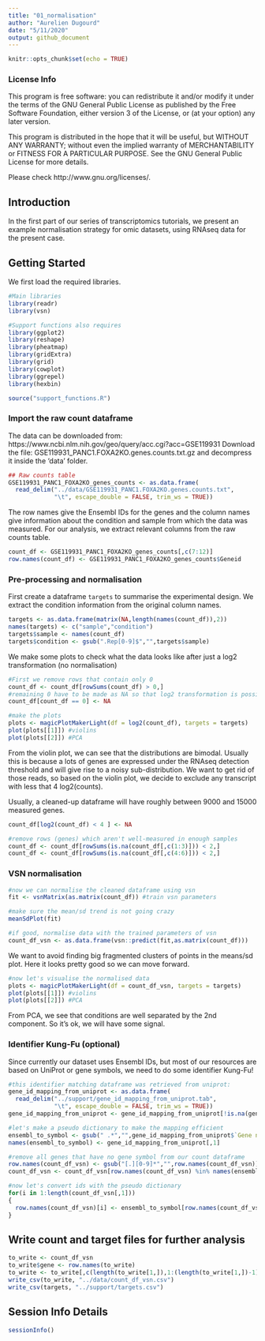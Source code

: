 ```yaml
---
title: "01_normalisation"
author: "Aurelien Dugourd"
date: "5/11/2020"
output: github_document
---
```


```r
knitr::opts_chunk$set(echo = TRUE)
```

### License Info

This program is free software: you can redistribute it and/or modify it under 
the terms of the GNU General Public License as published by the Free Software 
Foundation, either version 3 of the License, or (at your option) any later 
version.

This program is distributed in the hope that it will be useful, but WITHOUT ANY 
WARRANTY; without even the implied warranty of MERCHANTABILITY or FITNESS FOR 
A PARTICULAR PURPOSE. See the GNU General Public License for more details.

Please check http://www.gnu.org/licenses/.

## Introduction

In the first part of our series of transcriptomics tutorials, we present an example normalisation strategy for omic datasets, using RNAseq data for the present case.

## Getting Started

We first load the required libraries. 

```r
#Main libraries
library(readr)
library(vsn)

#Support functions also requires
library(ggplot2)
library(reshape)
library(pheatmap)
library(gridExtra)
library(grid)
library(cowplot)
library(ggrepel)
library(hexbin)

source("support_functions.R")
```

### Import the raw count dataframe
The data can be downloaded from: https://www.ncbi.nlm.nih.gov/geo/query/acc.cgi?acc=GSE119931
Download the file: GSE119931_PANC1.FOXA2KO.genes.counts.txt.gz and decompress 
it inside the 'data' folder.

```r
## Raw counts table
GSE119931_PANC1_FOXA2KO_genes_counts <- as.data.frame(
  read_delim("../data/GSE119931_PANC1.FOXA2KO.genes.counts.txt", 
             "\t", escape_double = FALSE, trim_ws = TRUE)) 
```

The row names give the Ensembl IDs for the genes and the column names give information about the condition and sample from which the data was measured. For our analysis, we extract relevant columns from the raw counts table.

```r
count_df <- GSE119931_PANC1_FOXA2KO_genes_counts[,c(7:12)]
row.names(count_df) <- GSE119931_PANC1_FOXA2KO_genes_counts$Geneid
```

### Pre-processing and normalisation

First create a dataframe `targets` to summarise the experimental design. We extract the condition information from the original column names.

```r
targets <- as.data.frame(matrix(NA,length(names(count_df)),2))
names(targets) <- c("sample","condition")
targets$sample <- names(count_df)
targets$condition <- gsub(".Rep[0-9]$","",targets$sample)
```

We make some plots to check what the data looks like after just a log2
transformation (no normalisation)

```r
#First we remove rows that contain only 0
count_df <- count_df[rowSums(count_df) > 0,]
#remaining 0 have to be made as NA so that log2 transformation is possible
count_df[count_df == 0] <- NA
```

```r
#make the plots
plots <- magicPlotMakerLight(df = log2(count_df), targets = targets)
plot(plots[[1]]) #violins
plot(plots[[2]]) #PCA
```

From the violin plot, we can see that the distributions are bimodal. Usually
this is because a lots of genes are expressed under the RNAseq detection
threshold and will give rise to a noisy sub-distribution. We want to get rid of
those reads, so based on the violin plot, we decide to exclude any transcript
with less that 4 log2(counts).

Usually, a cleaned-up dataframe will have roughly between 9000 and 15000 measured genes.

```r
count_df[log2(count_df) < 4 ] <- NA

#remove rows (genes) which aren't well-measured in enough samples
count_df <- count_df[rowSums(is.na(count_df[,c(1:3)])) < 2,]
count_df <- count_df[rowSums(is.na(count_df[,c(4:6)])) < 2,]
```

### VSN normalisation

```r
#now we can normalise the cleaned dataframe using vsn
fit <- vsnMatrix(as.matrix(count_df)) #train vsn parameters

#make sure the mean/sd trend is not going crazy
meanSdPlot(fit)

#if good, normalise data with the trained parameters of vsn
count_df_vsn <- as.data.frame(vsn::predict(fit,as.matrix(count_df)))

```

We want to avoid finding big fragmented clusters of points in the means/sd plot. Here it looks pretty good so we can move forward.

```r
#now let's visualise the normalised data
plots <- magicPlotMakerLight(df = count_df_vsn, targets = targets) 
plot(plots[[1]]) #violins
plot(plots[[2]]) #PCA
```

From PCA, we see that conditions are well separated by the 2nd component. So it's ok, we will have some signal.

### Identifier Kung-Fu (optional)

Since currently our dataset uses Ensembl IDs, but most of our resources are based on UniProt or gene symbols, we need to do some identifier Kung-Fu!

```r
#this identifier matching dataframe was retrieved from uniprot:
gene_id_mapping_from_uniprot <- as.data.frame(
  read_delim("../support/gene_id_mapping_from_uniprot.tab", 
             "\t", escape_double = FALSE, trim_ws = TRUE))
gene_id_mapping_from_uniprot <- gene_id_mapping_from_uniprot[!is.na(gene_id_mapping_from_uniprot$`Gene names`),]

#let's make a pseudo dictionary to make the mapping efficient
ensembl_to_symbol <- gsub(" .*","",gene_id_mapping_from_uniprot$`Gene names`)
names(ensembl_to_symbol) <- gene_id_mapping_from_uniprot[,1]

#remove all genes that have no gene symbol from our count dataframe
row.names(count_df_vsn) <- gsub("[.][0-9]*","",row.names(count_df_vsn))
count_df_vsn <- count_df_vsn[row.names(count_df_vsn) %in% names(ensembl_to_symbol),]

#now let's convert ids with the pseudo dictionary
for(i in 1:length(count_df_vsn[,1]))
{
  row.names(count_df_vsn)[i] <- ensembl_to_symbol[row.names(count_df_vsn)[i]]
}
```

## Write count and target files for further analysis
```r
to_write <- count_df_vsn
to_write$gene <- row.names(to_write)
to_write <- to_write[,c(length(to_write[1,]),1:(length(to_write[1,])-1))]
write_csv(to_write, "../data/count_df_vsn.csv")
write_csv(targets, "../support/targets.csv")
```
## Session Info Details

```r
sessionInfo()
```

